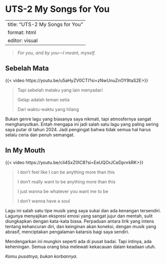 # UTS-2 My Songs for You

---
title: "UTS-2 My Songs for You"
format: html
editor: visual
---

> *For you, and by you—I meant, myself.*

## Sebelah Mata

{{< video https://youtu.be/u5aHyZV0CTI?si=zNwUnuZnOY9taS2E>}}

> Tapi sebelah mataku yang lain menyadari
>
> Gelap adalah teman setia
>
> Dari waktu-waktu yang hilang

Bukan genre lagu yang biasanya saya nikmati, tapi atmosfernya sangat menghanyutkan. Entah mengapa ini jadi salah satu lagu yang paling sering saya putar di tahun 2024. Jadi pengingat bahwa tidak semua hal harus selalu ceria dan penuh semangat.

## In My Mouth

{{< video https://youtu.be/cIi4SxZ0IC8?si=EeUQOrJCeDpnrkRK>}}

> I don't feel like I can be anything more than this
>
> I don't really want to be anything more than this
>
> I just wanna be whatever you want me to be
>
> I don't wanna have a soul

Lagu ini salah satu tipe musik yang saya sukai dan ada kenangan tersendiri. Lagunya menyajikan ekspresi emosi yang sangat jujur dan mentah, sulit diungkapkan dengan kata-kata biasa. Perpaduan antara lirik yang intens tentang kehancuran diri, dan keinginan akan koneksi, dengan musik yang abrasif, menciptakan pengalaman katarsis bagi saya sendiri.

Mendengarkan ini mungkin seperti ada di pusat badai. Tapi intinya, ada keheningan. Semua orang bisa melewati kekacauan dalam keadaan utuh.

*Kamu pusatnya, bukan korbannya*.